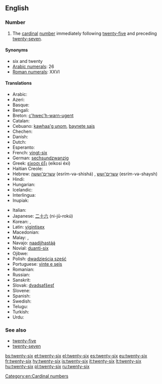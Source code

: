 ==English==

===Number===
{{head|en|numeral}}

# The [[cardinal]] [[number]] immediately following [[twenty-five]] and preceding [[twenty-seven]].

====Synonyms====
* six and twenty
* [[w:Arabic numerals|Arabic numerals]]: 26
* [[w:Roman numerals|Roman numerals]]: XXVI

====Translations====
{{trans-top|cardinal number}}
* Arabic: {{t|ar|ستة وعشرين|tr=sítta w-ʕishrīn|m}}
* Azeri: {{t+|az|iyirmi altı}}
* Basque: {{t+|eu|hogeita sei}}
* Bengali: {{t-|bn|ছাব্বিশ|tr=chabbish|sc=Beng}}
* Breton: [[c'hwec'h-warn-ugent]]
* Catalan: {{t+|ca|vint-i-sis}}
* Cebuano: [[kawhaa'g unom]], [[baynete sais]]
* Chechen: {{tø|ce|ткъе ялх|tr=tqe yalx}}
* Danish: {{t-|da|seksogtyve}}
* Dutch: {{t+|nl|zesentwintig}}
* Esperanto: {{t-|eo|dudek ses}}
* French: [[vingt-six]] {{m}}
* German: [[sechsundzwanzig]]
* Greek: [[είκοσι έξι]] (eíkosi éxi)
* Haitian Creole: {{tø|ht|vennsis}}
* Hebrew: [[עשרים־וששה]] (esrím-və-shishá) {{m}}, [[עשרים־ושש]] (esrím-və-shaysh) {{f}}
* Hindi: {{t+|hi|छब्बीस|tr=chhabbees}}
* Hungarian: {{t+|hu|huszonhat}}
* Icelandic: {{t+|is|tuttugu og sex}}
* Interlingua: {{t-|ia|vinti-sex}}
* Inupiak: {{t-|ik|iñuiñaq itchaksraq}}
{{trans-mid}}
* Italian: {{t+|it|ventisei}}
* Japanese: [[二十六]] (ni-jū-rokú)
* Korean: {{t-|ko|스물여섯|tr=seumul yeoseos|sc=Kore}}, {{t-|ko|이십육|tr=isib-yug|sc=Kore}}
* Latin: [[vigintisex]]
* Macedonian: {{t-|mk|дваесет и шест|tr=dváeset i šest}}
* Malay: {{t-|ms|dua puluh enam}}, {{t-|ms|enam likur}}
* Navajo: [[naadįįhastą́ą́]]
* Novial: [[duanti-six]]
* Ojibwe: {{tø|oj|niishtana-ashi-ingodwaaswi}}
* Polish: [[dwadzieścia sześć]]
* Portuguese: [[vinte e seis]] {{m}}
* Romanian: {{t-|ro|douăzeci și șase}}
* Russian: {{t+|ru|двадцать шесть|tr=dvádtsat’ šest’}}
* Sanskrit: {{t-|sa|षड्विंशति|f|tr=ṣaḍviṃśati|sc=Deva}}
* Slovak: [[dvadsaťšesť]]
* Slovene: {{t-|sl|šestindvajset}}
* Spanish: {{t+|es|veintiséis}}
* Swedish: {{t+|sv|tjugosex}}
* Telugu: {{t-|te|ఇరవై ఆరు|tr=iravai aaru}}
* Turkish: {{t+|tr|yirmi altı}}
* Urdu: {{t-|ur|چھبیس|tr=chhabbees}}
{{trans-bottom}}

===See also===
* [[twenty-five]]
* [[twenty-seven]]

[[Category:en:Cardinal numbers]]

[[bs:twenty-six]]
[[et:twenty-six]]
[[el:twenty-six]]
[[es:twenty-six]]
[[eu:twenty-six]]
[[fr:twenty-six]]
[[hy:twenty-six]]
[[is:twenty-six]]
[[it:twenty-six]]
[[lt:twenty-six]]
[[hu:twenty-six]]
[[pl:twenty-six]]
[[ru:twenty-six]]